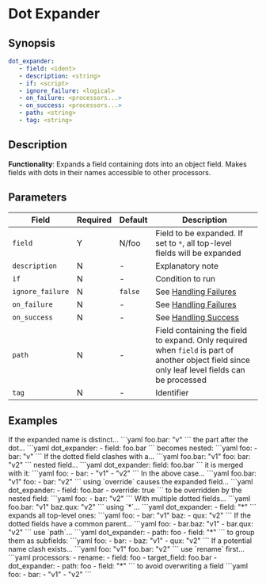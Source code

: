 # Dot Expander

## Synopsis

```yaml {2}
dot_expander:
   - field: <ident>
   - description: <string>
   - if: <script>
   - ignore_failure: <logical>
   - on_failure: <processors...>
   - on_success: <processors...>
   - path: <string>
   - tag: <string>
```

## Description

**Functionality**: Expands a field containing dots into an object field. Makes fields with dots in their names accessible to other processors.

## Parameters

|Field|Required|Default|Description|
|---|---|---|---|
|`field`|Y|N/foo|Field to be expanded. If set to `*`, all top-level fields will be expanded|
|`description`|N|-|Explanatory note|
|`if`|N|-|Condition to run|
|`ignore_failure`|N|`false`|See [Handling Failures](../handling-failures.mdx)|
|`on_failure`|N|-|See [Handling Failures](../handling-failures.mdx)|
|`on_success`|N|-|See [Handling Success](../handling-success.mdx)|
|`path`|N|-|Field containing the field to expand. Only required when `field` is part of another object field since only leaf level fields can be processed|
|`tag`|N|-|Identifier|

## Examples

<ExampleTable>
   <Description>
      If the expanded name is distinct...
   </Description>
   <SampleCode>
      ```yaml
      foo.bar: "v"
      ```
   </SampleCode>
   <Description>
      the part after the dot...
   </Description>
   <SampleCode>
   ```yaml
   dot_expander:
      - field: foo.bar
   ```
   </SampleCode>
   <Description>
   becomes nested:
   </Description>
   <SampleCode>
   ```yaml
   foo:
      - bar: "v"
   ```
   </SampleCode>

   <Description>
      If the dotted field clashes with a...
   </Description>
   <SampleCode>
   ```yaml
   foo.bar: "v1"
   foo:
      bar: "v2"
   ```
   </SampleCode>
   <Description>
      nested field...
   </Description>
   <SampleCode>
   ```yaml
   dot_expander:
      field: foo.bar
   ```
   </SampleCode>
   <Description>
      it is merged with it:
   </Description>
   <SampleCode>
   ```yaml
   foo:
      - bar:
         - "v1"
         - "v2"
   ```
   </SampleCode>

   <Description>
      In the above case...
   </Description>
   <SampleCode>
   ```yaml
   foo.bar: "v1"
   foo:
      - bar: "v2"
   ```
   </SampleCode>
   <Description>
      using `override` causes the expanded field...
   </Description>
   <SampleCode>
   ```yaml
   dot_expander:
      - field: foo.bar
      - override: true
   ```
   </SampleCode>
   <Description>
      to be overridden by the nested field:
   </Description>
   <SampleCode>
   ```yaml
   foo:
      - bar: "v2"
   ```
   </SampleCode>

   <Description>
      With multiple dotted fields...
   </Description>
   <SampleCode>
   ```yaml
   foo.bar: "v1"
   baz.qux: "v2"
   ```
   </SampleCode>
   <Description>
      using `*`...
   </Description>
   <SampleCode>
   ```yaml
   dot_expander:
      - field: "*"
   ```
   </SampleCode>
   <Description>
      expands all top-level ones:
   </Description>
   <SampleCode>
   ```yaml
   foo:
      - bar: "v1"
   baz:
      - qux: "v2"
   ```
   </SampleCode>

   <Description>
      If the dotted fields have a common parent...
   </Description>
   <SampleCode>
   ```yaml
   foo:
      - bar.baz: "v1"
      - bar.qux: "v2"
   ```
   </SampleCode>
   <Description>
       use `path`...
   </Description>
   <SampleCode>
   ```yaml
   dot_expander:
      - path: foo
      - field: "*"
   ```
   </SampleCode>
   <Description>
      to group them as subfields:
   </Description>
   <SampleCode>
   ```yaml
   foo:
      - bar:
         - baz: "v1"
         - qux: "v2"
   ```
   </SampleCode>

   <Description>
      If a potential name clash exists...
   </Description>
   <SampleCode>
   ```yaml
   foo: "v1"
   foo.bar: "v2"
   ```
   </SampleCode>
   <Description>
      use `rename` first...
   </Description>
   <SampleCode>
   ```yaml
   processors:
      - rename:
         - field: foo
         - target_field: foo.bar
      - dot_expander:
         - path: foo
         - field: "*"
   ```
   </SampleCode>
   <Description>
     to avoid overwriting a field
   </Description>
   <SampleCode>
   ```yaml
   foo:
      - bar:
         - "v1"
         - "v2"
   ```
   </SampleCode>
</ExampleTable>
